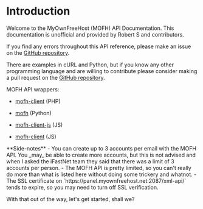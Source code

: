 
# Introduction

Welcome to the MyOwnFreeHost (MOFH) API Documentation. This documentation is unofficial and provided by Robert S and contributors.

If you find any errors throughout this API reference, please make an issue on the [GitHub repository](https://github.com/Wallvon/MOFH-API-Docs/issues/new).

There are examples in cURL and Python, but if you know any other programming language and are willing to contribute please consider making a pull request on the [GitHub repository](https://github.com/Wallvon/MOFH-API-Docs).

MOFH API wrappers:

* [mofh-client](https://github.com/InfinityFreeHosting/mofh-client) (PHP)

* [mofh](https://github.com/Wallvon/mofh) (Python)

* [mofh-client-js](https://www.npmjs.com/package/mofh-client-js) (JS)

* [mofh-client](https://www.npmjs.com/package/mofh-client) (JS)

<Callout emoji="💡">
**Side-notes**
- You can create up to 3 accounts per email with the MOFH API. You _may_ be able to create more accounts, but this is not advised and when I asked the iFastNet team they said that there was a limit of 3 accounts per person.
- The MOFH API is pretty limited, so you can't really do more than what is listed here without doing some trickery and whatnot.
- The SSL certificate on `https://panel.myownfreehost.net:2087/xml-api/` tends to expire, so you may need to turn off SSL verification.
</Callout>

With that out of the way, let's get started, shall we?